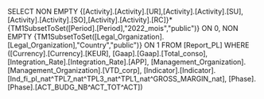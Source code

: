 SELECT NON EMPTY {[Activity].[Activity].[UR],[Activity].[Activity].[SU],[Activity].[Activity].[SO],[Activity].[Activity].[RC]}*{TM1SubsetToSet([Period].[Period],"2022_mois","public")} ON 0, NON EMPTY {TM1SubsetToSet([Legal_Organization].[Legal_Organization],"Country","public")} ON 1 FROM [Report_PL] WHERE ([Currency].[Currency].[KEUR], [Gaap].[Gaap].[Total_conso], [Integration_Rate].[Integration_Rate].[APP], [Management_Organization].[Management_Organization].[VTD_corp], [Indicator].[Indicator].[Ind_fi_pl_nat^TPL7_nat^TPL3_nat^TPL1_nat^GROSS_MARGIN_nat], [Phase].[Phase].[ACT_BUDG_NB^ACT_TOT^ACT])
